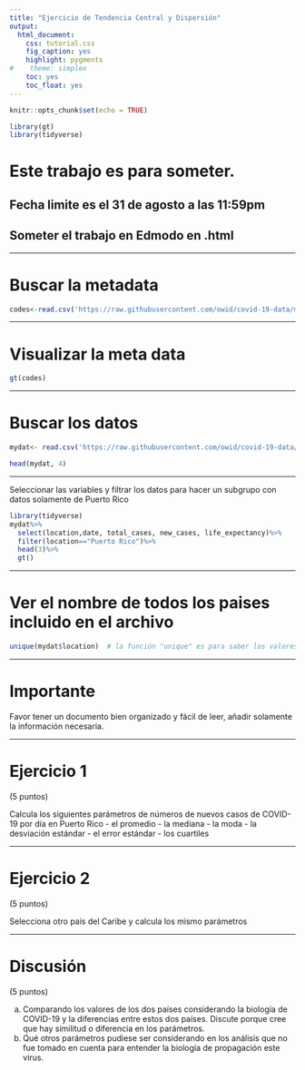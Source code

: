 ```yaml
---
title: "Ejercicio de Tendencia Central y Dispersión"
output:
  html_document:
    css: tutorial.css
    fig_caption: yes
    highlight: pygments
#    theme: simplex
    toc: yes
    toc_float: yes
---
```


```r
knitr::opts_chunk$set(echo = TRUE)
```

```r
library(gt)
library(tidyverse)
```


# Este trabajo es para someter.
## Fecha limite es el 31 de agosto a las 11:59pm
## Someter el trabajo en Edmodo en .html




***

# Buscar la metadata

```r
codes<-read.csv('https://raw.githubusercontent.com/owid/covid-19-data/master/public/data/owid-covid-codebook.csv')
```

***
# Visualizar la meta data

```r
gt(codes)
```

***

# Buscar los datos

```r
mydat<- read.csv('https://raw.githubusercontent.com/owid/covid-19-data/master/public/data/owid-covid-data.csv')
```



```r
head(mydat, 4)
```
***

Seleccionar las variables y filtrar los datos para hacer un subgrupo con datos solamente de Puerto Rico

```r
library(tidyverse)
mydat%>%
  select(location,date, total_cases, new_cases, life_expectancy)%>%
  filter(location=="Puerto Rico")%>%
  head(3)%>%
  gt()
```

***

# Ver el nombre de todos los paises incluido en el archivo

```r
unique(mydat$location)  # la función "unique" es para saber los valores únicos un una columna
```
***
# Importante

Favor tener un documento bien organizado y fácil de leer, añadir solamente la información necesaria. 

***

# Ejercicio 1 
(5 puntos)

Calcula los siguientes parámetros de números de nuevos casos de COVID-19 por día en Puerto Rico
  - el promedio 
  - la mediana
  - la moda 
  - la desviación estándar 
  - el error estándar 
  - los cuartiles
  
***
  
# Ejercicio 2
(5 puntos)

Selecciona otro país del Caribe y calcula los mismo parámetros

***


# Discusión
(5 puntos)

a. Comparando los valores de los dos países considerando la biología de COVID-19 y la diferencias entre estos dos países.  Discute porque cree que hay similitud o diferencia en los parámetros.  
b. Qué otros parámetros pudiese ser considerando en los análisis que no fue tomado en cuenta para entender la biología de propagación este virus.  


  



